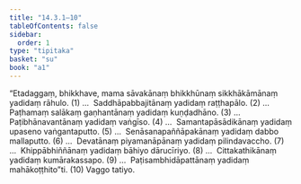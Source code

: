```yaml
---
title: "14.3.1–10"
tableOfContents: false
sidebar:
  order: 1
type: "tipitaka"
basket: "su"
book: "a1"
---
```



<DynamicBreadcrumb />

<Division number="209" book="a1">

<Paragraph number="294" book="a1">
“Etadaggaṃ, bhikkhave, mama sāvakānaṃ bhikkhūnaṃ sikkhākāmānaṃ yadidaṃ rāhulo. (1)
</Paragraph>

</Division>
<Division number="210" book="a1">

<Paragraph number="295" book="a1">
…  Saddhāpabbajitānaṃ yadidaṃ raṭṭhapālo. (2)
</Paragraph>

</Division>
<Division number="211" book="a1">

<Paragraph number="296" book="a1">
…  Paṭhamaṃ salākaṃ gaṇhantānaṃ yadidaṃ kuṇḍadhāno. (3)
</Paragraph>

</Division>
<Division number="212" book="a1">

<Paragraph number="297" book="a1">
…  Paṭibhānavantānaṃ yadidaṃ vaṅgīso. (4)
</Paragraph>

</Division>
<Division number="213" book="a1">

<Paragraph number="298" book="a1">
…  Samantapāsādikānaṃ yadidaṃ upaseno vaṅgantaputto. (5)
</Paragraph>

</Division>
<Division number="214" book="a1">

<Paragraph number="299" book="a1">
…  Senāsanapaññāpakānaṃ yadidaṃ dabbo mallaputto. (6)
</Paragraph>

</Division>
<Division number="215" book="a1">

<Paragraph number="300" book="a1">
…  Devatānaṃ piyamanāpānaṃ yadidaṃ pilindavaccho. (7)
</Paragraph>

</Division>
<Division number="216" book="a1">

<Paragraph number="301" book="a1">
…  Khippābhiññānaṃ yadidaṃ bāhiyo dārucīriyo. (8)
</Paragraph>

</Division>
<Division number="217" book="a1">

<Paragraph number="302" book="a1">
…  Cittakathikānaṃ yadidaṃ kumārakassapo. (9)
</Paragraph>

</Division>
<Division number="218" book="a1">

<Paragraph number="303" book="a1">
…  Paṭisambhidāpattānaṃ yadidaṃ mahākoṭṭhito”ti. (10)

</Paragraph>
</Division>

<Paragraph number="304" type="center" book="a1">
Vaggo tatiyo.
</Paragraph>